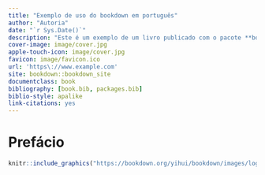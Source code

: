 ```yaml
--- 
title: "Exemplo de uso do bookdown em português"
author: "Autoria"
date: "`r Sys.Date()`"
description: "Este é um exemplo de um livro publicado com o pacote **bookdown** no formato *gitbook* em português"
cover-image: image/cover.jpg
apple-touch-icon: image/cover.jpg
favicon: image/favicon.ico
url: 'https\://www.example.com'
site: bookdown::bookdown_site
documentclass: book
bibliography: [book.bib, packages.bib]
biblio-style: apalike
link-citations: yes
---
```


# Prefácio


```r

knitr::include_graphics("https://bookdown.org/yihui/bookdown/images/logo.png")

```




